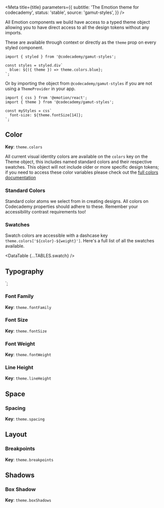


<Meta
  title={title}
  parameters={{
    subtitle: 'The Emotion theme for codecademy',
    status: 'stable',
    source: 'gamut-styles',
  }}
/>

All Emotion components we build have access to a typed theme object allowing you to have direct access to all the design tokens without any imports.

These are available through context or directly as the `theme` prop on every styled component.

```tsx
import { styled } from '@codecademy/gamut-styles';

const styles = styled.div`
  blue: ${({ theme }) => theme.colors.blue};
`;
```

Or by importing the object from `@codecademy/gamut-styles` if you are not using a `ThemeProvider` in your app.

```tsx
import { css } from '@emotion/react';
import { theme } from '@codecademy/gamut-styles';

const myStyles = css`
  font-size: ${theme.fontSize[14]};
`;
```

## Color

**Key**: `theme.colors`

All current visual identity colors are available on the `colors` key on the Theme object, this includes named standard colors and their respective swatches. This object will not include older or more specific design tokens; if you need to access these color variables please check out the [full colors documentation](/?path=/docs/foundations-colors--standard)

### Standard Colors

Standard color atoms we select from in creating designs. All colors on Codecademy properties should adhere to these. Remember your accessibility contrast requirements too!

<Story name="colors">
  <DataTable {...TABLES.color} />
</Story>

### Swatches

Swatch colors are accessible with a dashcase key `theme.colors['${color}-${weight}']`. Here's a full list of all the swatches available.

<DataTable {...TABLES.swatch} />

## Typography


`;

### Font Family

**Key**: `theme.fontFamily`

<Story name="fontFamily">
  <DataTable {...TABLES.fontFamily} />
</Story>

### Font Size

**Key**: `theme.fontSize`

<Story name="fontSize">
  <DataTable {...TABLES.fontSize} />
</Story>

### Font Weight

**Key**: `theme.fontWeight`

<Story name="fontWeight">
  <DataTable {...TABLES.fontWeight} />
</Story>

### Line Height

**Key**: `theme.lineHeight`

<Story name="lineHeight">
  <DataTable {...TABLES.lineHeight} />
</Story>

## Space

### Spacing

**Key**: `theme.spacing`

<Story name="spacing">
  <DataTable {...TABLES.space} />
</Story>

## Layout

### Breakpoints

**Key**: `theme.breakpoints`

<Story name="breakpoints">
  <DataTable {...TABLES.breakpoint} />
</Story>

## Shadows

### Box Shadow

**Key**: `theme.boxShadows`

<Story name="boxShadows">
  <DataTable {...TABLES.boxShadow} />
</Story>
